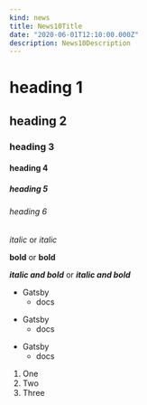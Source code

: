```yaml
---
kind: news
title: News10Title
date: "2020-06-01T12:10:00.000Z"
description: News10Description
---
```


# heading 1
## heading 2
### heading 3
#### heading 4
##### heading 5
###### heading 6

*italic* or _italic_

**bold** or __bold__

***italic and bold*** or ___italic and bold___

* Gatsby
  * docs
- Gatsby
  - docs
+ Gatsby
  + docs

1. One
1. Two
1. Three
